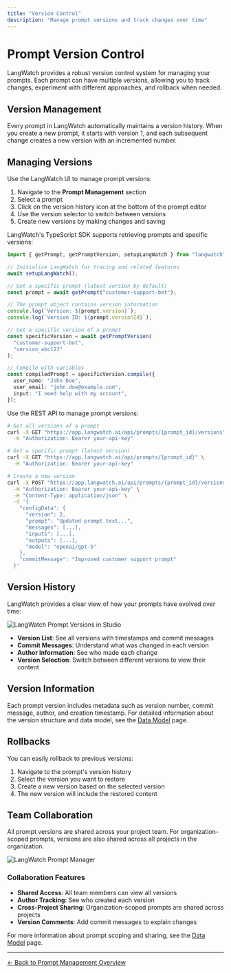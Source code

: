 ```yaml
---
title: "Version Control"
description: "Manage prompt versions and track changes over time"
---
```


# Prompt Version Control

LangWatch provides a robust version control system for managing your prompts. Each prompt can have multiple versions, allowing you to track changes, experiment with different approaches, and rollback when needed.

## Version Management

Every prompt in LangWatch automatically maintains a version history. When you create a new prompt, it starts with version 1, and each subsequent change creates a new version with an incremented number.

## Managing Versions

<Tabs>
<Tab title="UI">

Use the LangWatch UI to manage prompt versions:

1. Navigate to the **Prompt Management** section
2. Select a prompt
3. Click on the version history icon at the bottom of the prompt editor
4. Use the version selector to switch between versions
5. Create new versions by making changes and saving


</Tab>
<Tab title="TypeScript SDK">

LangWatch's TypeScript SDK supports retrieving prompts and specific versions:

```typescript
import { getPrompt, getPromptVersion, setupLangWatch } from "langwatch";

// Initialize LangWatch for tracing and related features
await setupLangWatch();

// Get a specific prompt (latest version by default)
const prompt = await getPrompt("customer-support-bot");

// The prompt object contains version information
console.log(`Version: ${prompt.version}`);
console.log(`Version ID: ${prompt.versionId}`);

// Get a specific version of a prompt
const specificVersion = await getPromptVersion(
  "customer-support-bot",
  "version_abc123"
);

// Compile with variables
const compiledPrompt = specificVersion.compile({
  user_name: "John Doe",
  user_email: "john.doe@example.com",
  input: "I need help with my account",
});
```

</Tab>
<Tab title="REST API">

Use the REST API to manage prompt versions:

```bash
# Get all versions of a prompt
curl -X GET "https://app.langwatch.ai/api/prompts/{prompt_id}/versions" \
  -H "Authorization: Bearer your-api-key"

# Get a specific prompt (latest version)
curl -X GET "https://app.langwatch.ai/api/prompts/{prompt_id}" \
  -H "Authorization: Bearer your-api-key"

# Create a new version
curl -X POST "https://app.langwatch.ai/api/prompts/{prompt_id}/versions" \
  -H "Authorization: Bearer your-api-key" \
  -H "Content-Type: application/json" \
  -d '{
    "configData": {
      "version": 2,
      "prompt": "Updated prompt text...",
      "messages": [...],
      "inputs": [...],
      "outputs": [...],
      "model": "openai/gpt-5"
    },
    "commitMessage": "Improved customer support prompt"
  }'
```

</Tab>
</Tabs>

## Version History

LangWatch provides a clear view of how your prompts have evolved over time:

<Frame>
  <img
    className="block"
    src="/images/prompts/view-versioning.png"
    alt="LangWatch Prompt Versions in Studio"
  />
</Frame>


- **Version List**: See all versions with timestamps and commit messages
- **Commit Messages**: Understand what was changed in each version
- **Author Information**: See who made each change
- **Version Selection**: Switch between different versions to view their content

## Version Information

Each prompt version includes metadata such as version number, commit message, author, and creation timestamp. For detailed information about the version structure and data model, see the [Data Model](/prompt-management/data-model) page.

## Rollbacks

You can easily rollback to previous versions:

1. Navigate to the prompt's version history
2. Select the version you want to restore
3. Create a new version based on the selected version
4. The new version will include the restored content

## Team Collaboration

All prompt versions are shared across your project team. For organization-scoped prompts, versions are also shared across all projects in the organization.

<Frame>
  <img
    className="block"
    src="/images/prompts/view-set-prompt-scope.png"
    alt="LangWatch Prompt Manager"
  />
</Frame>

### Collaboration Features

- **Shared Access**: All team members can view all versions
- **Author Tracking**: See who created each version
- **Cross-Project Sharing**: Organization-scoped prompts are shared across projects
- **Version Comments**: Add commit messages to explain changes

For more information about prompt scoping and sharing, see the [Data Model](/prompt-management/data-model#prompt-versions) page.

---

[← Back to Prompt Management Overview](/prompt-management/overview)
